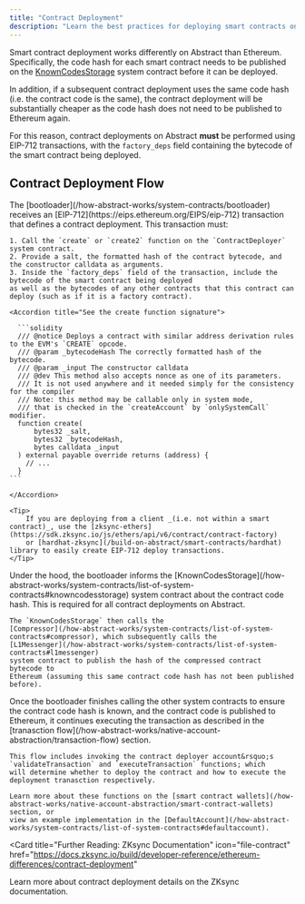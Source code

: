 ```yaml
---
title: "Contract Deployment"
description: "Learn the best practices for deploying smart contracts on Abstract."
---
```


Smart contract deployment works differently on Abstract than Ethereum.
Specifically, the code hash for each smart contract needs to be published on the
[KnownCodesStorage](/how-abstract-works/system-contracts/list-of-system-contracts#knowncodesstorage)
system contract before it can be deployed.

In addition, if a subsequent
contract deployment uses the same code hash (i.e. the contract code is the same),
the contract deployment will be substantially cheaper as the
code hash does not need to be published to Ethereum again.

For this reason, contract deployments on Abstract **must** be performed using EIP-712 transactions,
with the `factory_deps` field containing the bytecode of the smart contract being deployed.

## Contract Deployment Flow

<Steps>
  <Step title="Bootloader processes transaction">
    The [bootloader](/how-abstract-works/system-contracts/bootloader) receives
    an [EIP-712](https://eips.ethereum.org/EIPS/eip-712) transaction that defines
    a contract deployment. This transaction must:

    1. Call the `create` or `create2` function on the `ContractDeployer` system contract.
    2. Provide a salt, the formatted hash of the contract bytecode, and the constructor calldata as arguments.
    3. Inside the `factory_deps` field of the transaction, include the bytecode of the smart contract being deployed
    as well as the bytecodes of any other contracts that this contract can deploy (such as if it is a factory contract).

    <Accordion title="See the create function signature">

      ```solidity
      /// @notice Deploys a contract with similar address derivation rules to the EVM's `CREATE` opcode.
      /// @param _bytecodeHash The correctly formatted hash of the bytecode.
      /// @param _input The constructor calldata
      /// @dev This method also accepts nonce as one of its parameters.
      /// It is not used anywhere and it needed simply for the consistency for the compiler
      /// Note: this method may be callable only in system mode,
      /// that is checked in the `createAccount` by `onlySystemCall` modifier.
      function create(
          bytes32 _salt,
          bytes32 _bytecodeHash,
          bytes calldata _input
      ) external payable override returns (address) {
        // ...
      }
    ```

    </Accordion>

    <Tip>
        If you are deploying from a client _(i.e. not within a smart contract)_, use the [zksync-ethers](https://sdk.zksync.io/js/ethers/api/v6/contract/contract-factory)
        or [hardhat-zksync](/build-on-abstract/smart-contracts/hardhat) library to easily create EIP-712 deploy transactions.
    </Tip>

  </Step>
  <Step title="Marking contract as known and publishing compressed bytedata">
    Under the hood, the bootloader informs the
    [KnownCodesStorage](/how-abstract-works/system-contracts/list-of-system-contracts#knowncodesstorage) system contract
    about the contract code hash.
    This is required for all contract deployments on Abstract.

    The `KnownCodesStorage` then calls the
    [Compressor](/how-abstract-works/system-contracts/list-of-system-contracts#compressor), which subsequently calls the
    [L1Messenger](/how-abstract-works/system-contracts/list-of-system-contracts#l1messenger)
    system contract to publish the hash of the compressed contract bytecode to
    Ethereum (assuming this same contract code hash has not been published before).

  </Step>
  <Step title="Smart contract account execution">
    Once the bootloader finishes calling the other system contracts to ensure the contract code hash is known,
    and the contract code is published to Ethereum,
    it continues executing the transaction as described in the 
    [tranasction flow](/how-abstract-works/native-account-abstraction/transaction-flow) section.

    This flow includes invoking the contract deployer account&rsquo;s `validateTransaction` and `executeTransaction` functions; which
    will determine whether to deploy the contract and how to execute the deployment tranasction respectively.

    Learn more about these functions on the [smart contract wallets](/how-abstract-works/native-account-abstraction/smart-contract-wallets) section, or
    view an example implementation in the [DefaultAccount](/how-abstract-works/system-contracts/list-of-system-contracts#defaultaccount).

  </Step>
</Steps>

<Card
  title="Further Reading: ZKsync Documentation"
  icon="file-contract"
  href="https://docs.zksync.io/build/developer-reference/ethereum-differences/contract-deployment"
>
  Learn more about contract deployment details on the ZKsync documentation.
</Card>
